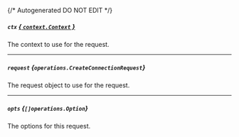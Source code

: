 {/* Autogenerated DO NOT EDIT  */}

##### `ctx` [*{ `context.Context` }*](https://pkg.go.dev/context#Context)
The context to use for the request.

---
##### `request` *{`operations.CreateConnectionRequest`}*
The request object to use for the request.
<Collapsible openLabel={Labels.showProperties} closeLabel={Labels.hideProperties}>
    <CreateConnectionRequest/>
</Collapsible>

---
##### `opts` *{`[]operations.Option`}*
The options for this request.


